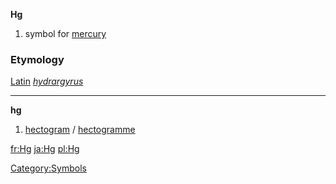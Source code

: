 '''Hg'''
#{{chemistry}} symbol for [[mercury]]
[[Category:Symbols]]
===Etymology===

[[Latin]] ''[[hydrargyrus]]''

----

'''hg'''
#[[hectogram]] / [[hectogramme]]

[[fr:Hg]]
[[ja:Hg]]
[[pl:Hg]]